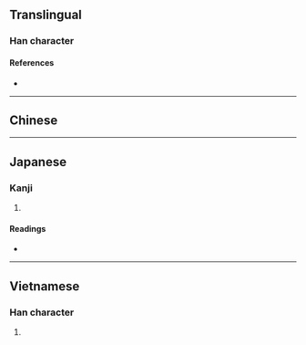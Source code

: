 {{character info/new}}
==Translingual==

===Han character===
{{Han char|rn=32|rad=土|as=09|sn=12|four=40161|canj=GYTA|ids=⿰土音}}

====References====
* {{Han ref|kx=0234.120|dkj=05282|dj=0472.060|hdz=10466.020|uh=5837}}

----

==Chinese==
{{zh-see|窨|v}}

----

==Japanese==

===Kanji===
{{ja-kanji|grade=|rs=土09}}

# {{defn|lang=ja|sort=土09}}

====Readings====
* {{ja-readings|on=[[あん]] (an), [[おん]] (on)|kun=}}

----

==Vietnamese==

===Han character===
{{vi-hantu|[[om]]|rs=土09}}

# {{defn|lang=vi|sort=土09}}